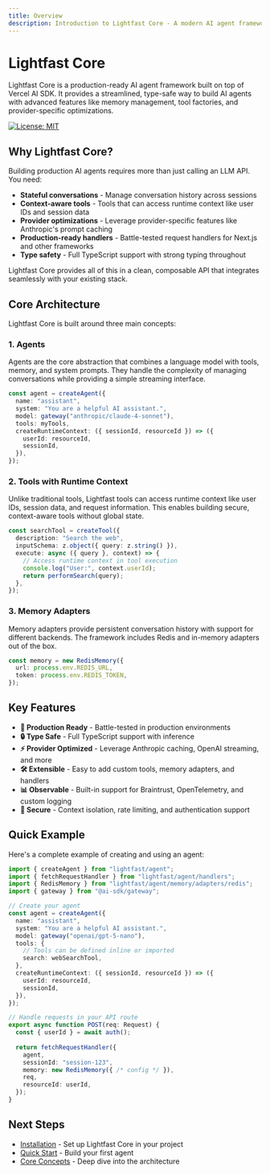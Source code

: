 ```yaml
---
title: Overview
description: Introduction to Lightfast Core - A modern AI agent framework
---
```


# Lightfast Core

Lightfast Core is a production-ready AI agent framework built on top of Vercel AI SDK. It provides a streamlined, type-safe way to build AI agents with advanced features like memory management, tool factories, and provider-specific optimizations.

[![License: MIT](https://img.shields.io/badge/License-MIT-yellow.svg)](https://opensource.org/licenses/MIT)

## Why Lightfast Core?

Building production AI agents requires more than just calling an LLM API. You need:

- **Stateful conversations** - Manage conversation history across sessions
- **Context-aware tools** - Tools that can access runtime context like user IDs and session data
- **Provider optimizations** - Leverage provider-specific features like Anthropic's prompt caching
- **Production-ready handlers** - Battle-tested request handlers for Next.js and other frameworks
- **Type safety** - Full TypeScript support with strong typing throughout

Lightfast Core provides all of this in a clean, composable API that integrates seamlessly with your existing stack.

## Core Architecture

Lightfast Core is built around three main concepts:

### 1. Agents
Agents are the core abstraction that combines a language model with tools, memory, and system prompts. They handle the complexity of managing conversations while providing a simple streaming interface.

```typescript
const agent = createAgent({
  name: "assistant",
  system: "You are a helpful AI assistant.",
  model: gateway("anthropic/claude-4-sonnet"),
  tools: myTools,
  createRuntimeContext: ({ sessionId, resourceId }) => ({
    userId: resourceId,
    sessionId,
  }),
});
```

### 2. Tools with Runtime Context
Unlike traditional tools, Lightfast tools can access runtime context like user IDs, session data, and request information. This enables building secure, context-aware tools without global state.

```typescript
const searchTool = createTool({
  description: "Search the web",
  inputSchema: z.object({ query: z.string() }),
  execute: async ({ query }, context) => {
    // Access runtime context in tool execution
    console.log("User:", context.userId);
    return performSearch(query);
  },
});
```

### 3. Memory Adapters
Memory adapters provide persistent conversation history with support for different backends. The framework includes Redis and in-memory adapters out of the box.

```typescript
const memory = new RedisMemory({
  url: process.env.REDIS_URL,
  token: process.env.REDIS_TOKEN,
});
```

## Key Features

- **🚀 Production Ready** - Battle-tested in production environments
- **🔒 Type Safe** - Full TypeScript support with inference
- **⚡ Provider Optimized** - Leverage Anthropic caching, OpenAI streaming, and more
- **🛠 Extensible** - Easy to add custom tools, memory adapters, and handlers
- **📊 Observable** - Built-in support for Braintrust, OpenTelemetry, and custom logging
- **🔐 Secure** - Context isolation, rate limiting, and authentication support

## Quick Example

Here's a complete example of creating and using an agent:

```typescript
import { createAgent } from "lightfast/agent";
import { fetchRequestHandler } from "lightfast/agent/handlers";
import { RedisMemory } from "lightfast/agent/memory/adapters/redis";
import { gateway } from "@ai-sdk/gateway";

// Create your agent
const agent = createAgent({
  name: "assistant",
  system: "You are a helpful AI assistant.",
  model: gateway("openai/gpt-5-nano"),
  tools: {
    // Tools can be defined inline or imported
    search: webSearchTool,
  },
  createRuntimeContext: ({ sessionId, resourceId }) => ({
    userId: resourceId,
    sessionId,
  }),
});

// Handle requests in your API route
export async function POST(req: Request) {
  const { userId } = await auth();
  
  return fetchRequestHandler({
    agent,
    sessionId: "session-123",
    memory: new RedisMemory({ /* config */ }),
    req,
    resourceId: userId,
  });
}
```

## Next Steps

- [Installation](/get-started/installation) - Set up Lightfast Core in your project
- [Quick Start](/get-started/quick-start) - Build your first agent
- [Core Concepts](/core-concepts/agents) - Deep dive into the architecture
